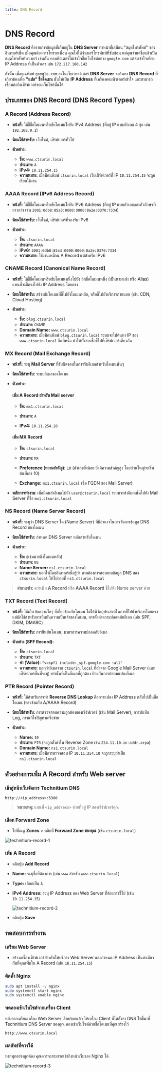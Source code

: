 ```yaml
---
title: DNS Record
---
```



# DNS Record

**DNS Record** คือรายการข้อมูลที่เก็บอยู่ใน **DNS Server** ทำหน้าที่เสมือน "สมุดโทรศัพท์" ของอินเทอร์เน็ต เมื่อคุณต้องการโทรหาเพื่อน คุณไม่ได้จำเบอร์โทรศัพท์ที่ซับซ้อน แต่คุณจำแค่ชื่อแล้วเปิดสมุดโทรศัพท์หาเบอร์ เช่นกัน คอมพิวเตอร์ไม่เข้าใจชื่อเว็บไซต์อย่าง `google.com` แต่จะเข้าใจเพียง IP Address ที่เป็นตัวเลข เช่น `172.217.160.142`

ดังนั้น เมื่อคุณพิมพ์ `google.com` ลงในเว็บเบราว์เซอร์ **DNS Server** จะค้นหา **DNS Record** ที่เกี่ยวข้องเพื่อ **"แปล" ชื่อโดเมน** นั้นให้เป็น **IP Address** ที่เครื่องคอมพิวเตอร์เข้าใจ และสามารถเชื่อมต่อถึงเซิร์ฟเวอร์ของเว็บไซต์นั้นได้

## ประเภทของ DNS Record (DNS Record Types)

### A Record (Address Record)

- **หน้าที่:** ใช้ชี้ชื่อโดเมนหรือซับโดเมนไปยัง IPv4 Address (ที่อยู่ IP แบบตัวเลข 4 ชุด เช่น `192.168.0.1`)

- **นิยมใช้สำหรับ:** เว็บไซต์, เซิร์ฟเวอร์ทั่วไป

- **ตัวอย่าง:**
  - **ชื่อ:** `www.ctsurin.local`
  - **ประเภท:** `A`
  - **IPv4:** `10.11.254.15`
  - **ความหมาย:** เมื่อมีคนพิมพ์ `ctsurin.local` เว็บเซิร์ฟเวอร์ที่ IP `10.11.254.15` จะถูกเรียกใช้งาน

### AAAA Record (IPv6 Address Record)

- **หน้าที่:** ใช้ชี้ชื่อโดเมนหรือซับโดเมนไปยัง IPv6 Address (ที่อยู่ IP แบบตัวเลขและตัวอักษรที่ยาวกว่า เช่น `2001:0db8:85a3:0000:0000:8a2e:0370:7334`)

- **นิยมใช้สำหรับ:** เว็บไซต์, เซิร์ฟเวอร์ที่รองรับ IPv6

- **ตัวอย่าง:**
  - **ชื่อ:** `ctsurin.local`
  - **ประเภท:** `AAAA`
  - **IPv6:** `2001:0db8:85a3:0000:0000:8a2e:0370:7334`
  - **ความหมาย:** ใช้งานเหมือน A Record แต่สำหรับ IPv6

### CNAME Record (Canonical Name Record)

- **หน้าที่:** ใช้ชี้ชื่อโดเมนหรือซับโดเมนหนึ่งไปยัง อีกชื่อโดเมนหนึ่ง (เป็นนามแฝง หรือ Alias) แทนที่จะชี้ตรงไปยัง IP Address โดยตรง

- **นิยมใช้สำหรับ:** สร้างซับโดเมนที่ชี้ไปยังโดเมนหลัก, หรือชี้ไปยังบริการภายนอก (เช่น CDN, Cloud Hosting)

- **ตัวอย่าง:**
  - **ชื่อ:** `blog.ctsurin.local`
  - **ประเภท:** `CNAME`
  - **Domain Name:** `www.ctsurin.local`
  - **ความหมาย:** เมื่อมีคนพิมพ์ `blog.ctsurin.local` ระบบจะไปค้นหา IP ของ `www.ctsurin.local` อีกทีหนึ่ง ทำให้ทั้งสองชื่อชี้ไปที่เซิร์ฟเวอร์เดียวกัน

### MX Record (Mail Exchange Record)

- **หน้าที่:** ระบุ **Mail Server** ที่รับผิดชอบในการรับอีเมลสำหรับโดเมนนั้นๆ

- **นิยมใช้สำหรับ:** ระบบอีเมลของโดเมน

- **ตัวอย่าง:**

  <Steps>
  
  #### เพิ่ม A Record สำหรับ Mail server

    - **ชื่อ:** `mx1.ctsurin.local`

    - **ประเภท:** `A`

    - **IPv4:** `10.11.254.20`

  #### เพิ่ม MX Record

    - **ชื่อ:** `ctsurin.local`

    - **ประเภท:** `MX`

    - **Preference (ความสำคัญ):** `10` 
    (ตัวเลขยิ่งน้อย ยิ่งมีความสำคัญสูง โดยส่วนใหญ่จะเริ่มต้นที่เลข 10)

    - **Exchange:** `mx1.ctsurin.local` (ชื่อ FQDN ของ Mail Server)

  </Steps>

- **หลักการทำงาน**: เมื่อมีคนส่งอีเมลไปยัง `user@ctsurin.local` ระบบจะส่งอีเมลนั้นไปยัง Mail Server ที่ชื่อ `mx1.ctsurin.local`

### NS Record (Name Server Record)

- **หน้าที่:** ระบุว่า DNS Server ใด (Name Server) ที่มีอำนาจในการจัดการข้อมูล DNS Record ของโดเมน

- **นิยมใช้สำหรับ:** กำหนด DNS Server หลักสำหรับโดเมน

- **ตัวอย่าง:**
  - **ชื่อ:** `@` (หมายถึงโดเมนหลัก)
  - **ประเภท:** `NS`
  - **Name Server:** `ns1.ctsurin.local`
  - **ความหมาย:** บอกให้โลกอินเทอร์เน็ตรู้ว่า หากต้องการสอบถามข้อมูล DNS ของ `ctsurin.local` ให้ไปถามที่ `ns1.ctsurin.local`

> **คำแนะนำ:** ควรเพิ่ม **A Record** หรือ **AAAA Record** ชี้ไปยัง Name server ด้วย

### TXT Record (Text Record)

- **หน้าที่:** ใช้เก็บ ข้อความใดๆ ที่เกี่ยวข้องกับโดเมน ไม่ได้มีวัตถุประสงค์ในการชี้ไปยังบริการโดยตรง แต่มักใช้สำหรับการยืนยันความเป็นเจ้าของโดเมน, การตั้งค่าความปลอดภัยอีเมล (เช่น SPF, DKIM, DMARC)

- **นิยมใช้สำหรับ:** การยืนยันโดเมน, มาตรการความปลอดภัยอีเมล

- **ตัวอย่าง (SPF Record):**
  - **ชื่อ:** `ctsurin.local`
  - **ประเภท:** `TXT`
  - **ค่า (Value):** `"v=spf1 include:_spf.google.com ~all"`
  - **ความหมาย:** บอกว่าอีเมลจาก `ctsurin.local` ที่ส่งจาก Google Mail Server (และเซิร์ฟเวอร์อื่นที่ระบุ) เท่านั้นที่เป็นอีเมลที่ถูกต้อง ป้องกันการปลอมแปลงอีเมล

### PTR Record (Pointer Record)

- **หน้าที่:** ใช้สำหรับการทำ **Reverse DNS Lookup** คือการแปลง IP Address กลับไปเป็นชื่อโดเมน (ตรงข้ามกับ A/AAAA Record)

- **นิยมใช้สำหรับ:** การตรวจสอบความถูกต้องของเซิร์ฟเวอร์ (เช่น Mail Server), การบันทึก Log, การแก้ไขปัญหาเครือข่าย

- **ตัวอย่าง:**
  - **Name:** `10`
  - **ประเภท:** `PTR` (จะถูกตั้งค่าใน Reverse Zone เช่น `254.11.10.in-addr.arpa`)
  - **Domain Name:** `ns1.ctsurin.local`
  - **ความหมาย:** เมื่อมีการตรวจสอบ IP `10.11.254.10` จะถูกระบุว่าเป็น `ns1.ctsurin.local`

## ตัวอย่างการเพิ่ม A Record สำหรับ Web server

<Steps>

### เข้าสู่หน้าเว็บจัดการ Technitium DNS

```url copy
http://<ip_address>:5380
```

> **หมายเหตุ:** แทนที่ `<ip_address>` ด้วยที่อยู่ IP ของเซิร์ฟเวอร์คุณ

### เลือก Forward Zone

- ไปที่เมนู **Zones** \> คลิกที่ **Forward Zone ของคุณ** (เช่น `ctsurin.local`)

![technitium-record-1](/assets/server/technitium-record-1.png)

### เพิ่ม A Record

- คลิกปุ่ม **Add Record**

- **Name:** ระบุชื่อที่ต้องการ (เช่น `www` สำหรับ `www.ctsurin.local`)

- **Type:** เลือกเป็น `A`

- **IPv4 Address:** ระบุ IP Address ของ Web Server ที่ต้องการชี้ไป (เช่น `10.11.254.15`)

  ![technitium-record-2](/assets/server/technitium-record-2.png)

- คลิกปุ่ม **Save**

</Steps>

## ทดสอบการทำงาน

<Steps>

### เตรียม Web Server

- สร้างเครื่องเซิร์ฟเวอร์สำหรับให้บริการ Web Server และกำหนด IP Address เป็นค่าเดียวกับที่คุณเพิ่มใน A Record (เช่น `10.11.254.15`)

### ติดตั้ง Nginx

```bash
sudo apt install -y nginx
sudo systemctl start nginx
sudo systemctl enable nginx
```

### ทดลองเข้าเว็บไซต์จากเครื่อง Client

หลังจากเตรียมเครื่อง Web Server เรียบร้อยแล้ว ให้เครื่อง Client ที่ได้ตั้งค่า DNS ให้ชี้มาที่ Technitium DNS Server ของคุณ ลองเข้าเว็บไซต์ด้วยชื่อโดเมนที่คุณสร้างไว้

```url
http://www.ctsurin.local
```

### ผลลัพธ์ที่ควรได้

หากทุกอย่างถูกต้อง คุณควรจะสามารถเข้าถึงหน้าเว็บของ Nginx ได้

![technitium-record-3](/assets/server/technitium-record-3.png)

</Steps>

